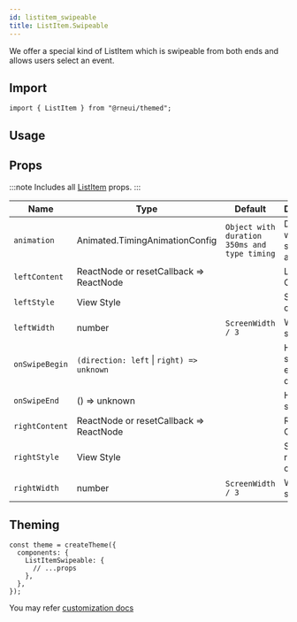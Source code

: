 ```yaml
---
id: listitem_swipeable
title: ListItem.Swipeable
---
```



<IconsStyle />

We offer a special kind of ListItem which is swipeable from both ends and allows users select an event.

## Import

```tsx
import { ListItem } from "@rneui/themed";
```

## Usage

<Usage />

## Props

:::note
Includes all [ListItem](listitem#props) props.
:::

<div class='table-responsive'>

| Name           | Type                                      | Default                                      | Description                           |
| -------------- | ----------------------------------------- | -------------------------------------------- | ------------------------------------- |
| `animation`    | Animated.TimingAnimationConfig            | `Object with duration 350ms and type timing` | Decide whether to show animation.     |
| `leftContent`  | ReactNode or resetCallback => ReactNode   |                                              | Left Content.                         |
| `leftStyle`    | View Style                                |                                              | Style of left container.              |
| `leftWidth`    | number                                    | `ScreenWidth / 3`                            | Width to swipe left.                  |
| `onSwipeBegin` | `(direction: left` \| `right) => unknown` |                                              | Handler for swipe in either direction |
| `onSwipeEnd`   | () => unknown                             |                                              | Handler for swipe end.                |
| `rightContent` | ReactNode or resetCallback => ReactNode   |                                              | Right Content.                        |
| `rightStyle`   | View Style                                |                                              | Style of right container.             |
| `rightWidth`   | number                                    | `ScreenWidth / 3`                            | Width to swipe right.                 |

</div>

## Theming

```tsx
const theme = createTheme({
  components: {
    ListItemSwipeable: {
      // ...props
    },
  },
});
```

You may refer [customization docs](../customization)
